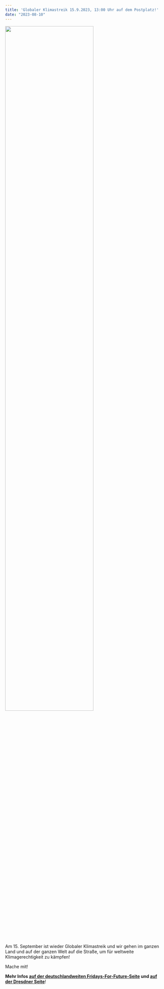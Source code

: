```yaml
---
title: 'Globaler Klimastreik 15.9.2023, 13:00 Uhr auf dem Postplatz!'
date: "2023-08-10"
---
```


![](images/2023_08_10_global_climate_strike.jpg){width='75%' fig-align='center'}

Am 15. September ist wieder Globaler Klimastreik und wir gehen im ganzen Land und auf der ganzen Welt auf die Straße, um für weltweite Klimagerechtigkeit zu kämpfen!

Mache mit!

**Mehr Infos [auf der deutschlandweiten Fridays-For-Future-Seite](https://fridaysforfuture.de/klimastreik/) und [auf der Dresdner Seite](https://fffdd.de/)**!
